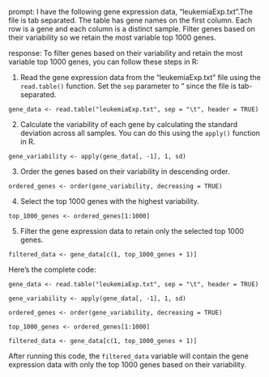 prompt:
I have the following gene expression data, "leukemiaExp.txt".The file is tab separated. The table has gene names on the first column. Each row is a gene and each column is a distinct sample.  Filter genes based on their variability so we retain the most variable top 1000 genes. 

response:
To filter genes based on their variability and retain the most variable top 1000 genes, you can follow these steps in R:

1. Read the gene expression data from the "leukemiaExp.txt" file using the `read.table()` function. Set the `sep` parameter to "\t" since the file is tab-separated.

```
gene_data <- read.table("leukemiaExp.txt", sep = "\t", header = TRUE)
```

2. Calculate the variability of each gene by calculating the standard deviation across all samples. You can do this using the `apply()` function in R.

```
gene_variability <- apply(gene_data[, -1], 1, sd)
```

3. Order the genes based on their variability in descending order.

```
ordered_genes <- order(gene_variability, decreasing = TRUE)
```

4. Select the top 1000 genes with the highest variability.

```
top_1000_genes <- ordered_genes[1:1000]
```

5. Filter the gene expression data to retain only the selected top 1000 genes.

```
filtered_data <- gene_data[c(1, top_1000_genes + 1)]
```

Here's the complete code:

```
gene_data <- read.table("leukemiaExp.txt", sep = "\t", header = TRUE)

gene_variability <- apply(gene_data[, -1], 1, sd)

ordered_genes <- order(gene_variability, decreasing = TRUE)

top_1000_genes <- ordered_genes[1:1000]

filtered_data <- gene_data[c(1, top_1000_genes + 1)]
```

After running this code, the `filtered_data` variable will contain the gene expression data with only the top 1000 genes based on their variability.
